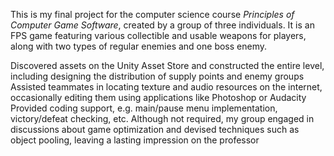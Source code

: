 
This is my final project for the computer science course *Principles of Computer Game Software*, created by a group of
three individuals. It is an FPS game featuring various collectible and usable weapons for players, along with two types
of regular enemies and one boss enemy.

<ULItem>
    Discovered assets on the Unity Asset Store and constructed the entire level, including designing the distribution of
    supply points and enemy groups
</ULItem>
<ULItem>
    Assisted teammates in locating texture and audio resources on the internet, occasionally editing them using
    applications like Photoshop or Audacity
</ULItem>
<ULItem>Provided coding support, e.g. main/pause menu implementation, victory/defeat checking, etc.</ULItem>
<ULItem>
    Although not required, my group engaged in discussions about game optimization and devised techniques such as object
    pooling, leaving a lasting impression on the professor
</ULItem>
